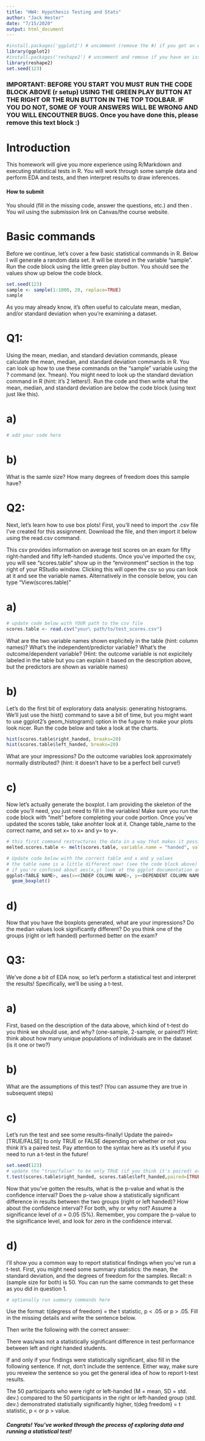 ```yaml
---
title: "HW4: Hypothesis Testing and Stats"
author: "Jack Hester"
date: "7/15/2020"
output: html_document
---
```


```r
#install.packages('ggplot2') # uncomment (remove the #) if you get an error about ggplot2 not being installed
library(ggplot2)
#install.packages('reshape2') # uncomment and remove if you have an issue with loading reshape
library(reshape2)
set.seed(123)
```

### IMPORTANT: BEFORE YOU START YOU MUST RUN THE CODE BLOCK ABOVE (r setup) USING THE GREEN PLAY BUTTON AT THE RIGHT OR THE RUN BUTTON IN THE TOP TOOLBAR. IF YOU DO NOT, SOME OF YOUR ANSWERS WILL BE WRONG AND YOU WILL ENCOUTNER BUGS. Once you have done this, please remove this text block :)


# Introduction 

This homework will give you more experience using R/Markdown and executing statistical tests in R. You will work through some sample data and perform EDA and tests, and then interpret results to draw inferences.

#### How to submit

You should \textbf{complete all of this R Markdown file} (fill in the missing code, answer the questions, etc.) and then \textbf{knit this file to an html or pdf document}. You wil \textbf{upload this file to canvas} using the submission link on Canvas/the course website.

# Basic commands

Before we continue, let's cover a few basic statistical commands in R. Below I will generate a random data set. It will be stored in the variable "sample". Run the code block using the little green play button. You should see the values show up below the code block.

```r
set.seed(123)
sample <- sample(1:1000, 20, replace=TRUE)
sample
```

As you may already know, it's often useful to calculate mean, median, and/or standard deviation when you're examining a dataset.

# Q1:

Using the mean, median, and standard deviation commands, please calculate the mean, median, and standard deviation commands in R. You can look up how to use these commands on the "sample" variable using the ? command (ex. ?mean). You might need to look up the standard deviation command in R (hint: it's 2 letters!). Run the code and then write what the mean, median, and standard deviation are below the code block (using text just like this).

# a)

```r
# add your code here

```


# b)

What is the samle size? How many degrees of freedom does this sample have?



# Q2:

Next, let's learn how to use box plots! First, you'll need to import the .csv file I've created for this assignment. Download the file, and then import it below using the read.csv command. 

This csv provides information on average test scores on an exam for fifty right-handed and fifty left-handed students. Once you've imported the csv, you will see "scores.table" show up in the "environment" section in the top right of your RStudio window. Clicking this will open the csv so you can look at it and see the variable names. Alternatively in the console below, you can type "View(scores.table)"

# a)

```r
# update code below with YOUR path to the csv file
scores.table <- read.csv("your\ path/to/test_scores.csv")
```

What are the two variable names shown explicitely in the table (hint: column names)? What's the independent/predictor variable? What's the outcome/dependent variable? (Hint: the outcome variable is not expicitely labeled in the table but you can explain it based on the description above, but the predictors are shown as variable names)



# b)

Let's do the first bit of exploratory data analysis: generating histograms. We'll just use the hist() command to save a bit of time, but you might want to use ggplot2's geom_histogram() option in the fugure to make your plots look nicer. Run the code below and take a look at the charts.

```r
hist(scores.table$right_handed, breaks=20)
hist(scores.table$left_handed, breaks=20)
```

What are your impressions? Do the outcome variables look approximately normally distributed? (hint: it doesn't have to be a perfect bell curve!)

# c)

Now let's actually generate the boxplot. I am providing the skeleton of the code you'll need, you just need to fill in the variables! Make sure you run the code block with "melt" before completing your code portion. Once you've updated the scores table, take anohter look at it. Change table_name to the correct name, and set x= to x=<independent/predictor column name> and y= to y=<dependent/output column name>.



```r
# this first command restructures the data in a way that makes it possible to use ggplot. You can take a look at what happened here if you like!
melted.scores.table <- melt(scores.table, variable.name = "handed", value.name = "score")
```


```r
# Update code below with the correct table and x and y values
# the table name is a little different now! (see the code block above)
# if you're confused about aes(x,y) look at the ggplot documentation and at the way the new table is structured
ggplot<TABLE NAME>, aes(x=<INDEP COLUMN NAME>, y=<DEPENDENT COLUMN NAME>)) + 
  geom_boxplot()

```


# d)

Now that you have the boxplots generated, what are your impressions? Do the median values look significantly different? Do you think one of the groups (right or left handed) performed better on the exam?



# Q3: 

We've done a bit of EDA now, so let's perform a statistical test and interpret the results! Specifically, we'll be using a t-test.

# a)

First, based on the description of the data above, which kind of t-test do you think we should use, and why? (one-sample, 2-sample, or paired?) Hint: think about how many unique populations of individuals are in the dataset (is it one or two?)

# b)

What are the assumptions of this test? (You can assume they are true in subsequent steps)


# c)

Let's run the test and see some results--finally! Update the paired=[TRUE/FALSE] to only TRUE or FALSE depending on whether or not you think it's a paired test. Pay attention to the syntax here as it's useful if you need to run a t-test in the future!

```r
set.seed(123)
# update the "true/false" to be only TRUE (if you think it's paired) or FALSE (if you don't think it's paired)
t.test(scores.table$right_handed, scores.table$left_handed,paired=[TRUE or FALSE])
```


Now that you've gotten the results, what is the p-value and what is the confidence interval? Does the p-value show a statistically significant difference in results between the two groups (right or left handed)? How about the confidence interval? For both, why or why not? Assume a significance level of $\alpha$ = 0.05 (5%). Remember, you compare the p-value to the significance level, and look for zero in the confidence interval.



# d)

I'll show you a common way to report statistical findings when you've run a t-test. First, you might need some summary statistics: the mean, the standard deviation, and the degrees of freedom for the samples. Recall: n (sample size for both) is 50. You can run the same commands to get these as you did in question 1.

```r
# optionally run summary commands here

```


Use the format: t(degress of freedom) = the t statistic, p < .05 or p > .05. Fill in the missing details and write the sentence below.



Then write the following with the correct answer:

There was/was not a statistically significant difference in test performance between left and right handed students.


If and only if your findings were statistically significant, also fill in the following sentence. If not, don't include the sentence. Either way, make sure you reveiew the sentence so you get the general idea of how to report t-test results.

The 50 participants who were right or left-handed (M = mean, SD = std. dev.) compared to the 50 participants in the right or left-handed group (std. dev.) demonstrated statistially significantly higher, t(deg freedom) = t statistic, p < or p > value.

##### Congrats! You've worked through the process of exploring data and running a statistical test!

